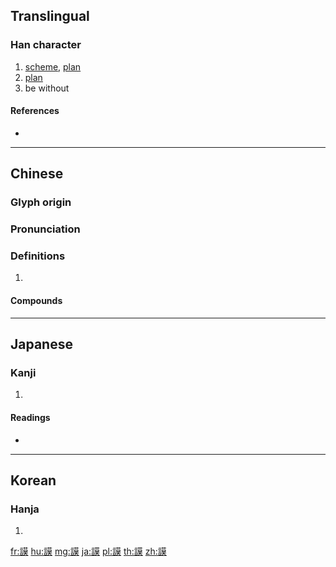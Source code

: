 {{character info/new}}
{{also|谟}}
==Translingual==

===Han character===
{{Han char|rn=149|rad=言|as=11|sn=18|four=04634|canj=YRTAK|ids=⿰言莫}}

# [[scheme]], [[plan]]
# [[plan]]
# be without

====References====
* {{Han ref|kx=1177.150|dkj=35864|dj=1641.350|hdz=64004.090|uh=8B28|ud=35624|bh=C2D3|bd=49875}}

----

==Chinese==
{{zh-forms|s=谟}}

===Glyph origin===
{{Han etym}}

===Pronunciation===
{{zh-pron
|m=mó
|c=mou4
|mc=y
|oc=y
|cat=
}}

===Definitions===
{{zh-hanzi}}

# {{rfdef|zh}}

====Compounds====
{{zh-der|典謨|典謨訓誥|嘉謨|定鼎訏謨|宸謨|廟謨|忠言嘉謨|洛謨尼|訏謨|謀謨帷幄}}

----

==Japanese==

===Kanji===
{{ja-kanji|grade=|rs=言11}}

# {{defn|lang=ja|sort=言11}}

====Readings====
* {{ja-readings|on=[[ぼ]] (bo), [[も]] (mo)|kun=[[はかる]] (hakaru)|nanori=}}

----

==Korean==

===Hanja===
{{ko-hanja|hangeul=모|eumhun=|rv=mo|mr=mo|y=mo}}

# {{defn|lang=ko|sort=言11}}

[[fr:謨]]
[[hu:謨]]
[[mg:謨]]
[[ja:謨]]
[[pl:謨]]
[[th:謨]]
[[zh:謨]]